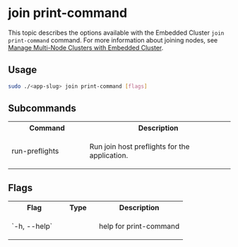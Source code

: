# join print-command

This topic describes the options available with the Embedded Cluster `join print-command` command. For more information about joining nodes, see [Manage Multi-Node Clusters with Embedded Cluster](/enterprise/embedded-manage-nodes).

## Usage

```bash
sudo ./<app-slug> join print-command [flags]
```

## Subcommands

<table>
  <tr>
    <th width="35%">Command</th>
    <th width="65%">Description</th>
  </tr>
  <tr>
     <td>run-preflights</td>
     <td>
        <p>Run join host preflights for the application.</p>
     </td>
  </tr>
</table>

## Flags

<table>
  <tr>
    <th width="30%">Flag</th>
    <th width="20%">Type</th>
    <th width="50%">Description</th>
  </tr>
  <tr>
     <td>`-h, --help`</td>
     <td></td>
     <td>
        <p>help for print-command</p>
     </td>
  </tr>
</table>

